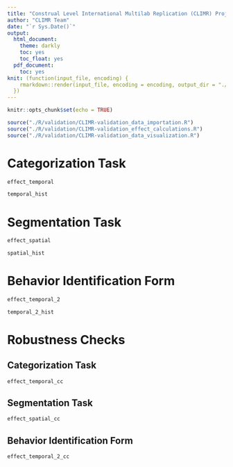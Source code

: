 ```yaml
---
title: "Construal Level International Multilab Replication (CLIMR) Project: Validation Pretest Report"
author: "CLIMR Team"
date: "`r Sys.Date()`"
output:
  html_document:
    theme: darkly
    toc: yes
    toc_float: yes
  pdf_document:
    toc: yes
knit: (function(input_file, encoding) {
    rmarkdown::render(input_file, encoding = encoding, output_dir = "./reports/")
  })
---
```


```r
knitr::opts_chunk$set(echo = TRUE)

source("./R/validation/CLIMR-validation_data_importation.R")
source("./R/validation/CLIMR-validation_effect_calculations.R")
source("./R/validation/CLIMR-validation_data_visualization.R")

```

# Categorization Task

```r
effect_temporal
```

```r
temporal_hist
```

# Segmentation Task

```r
effect_spatial
```

```r
spatial_hist
```

# Behavior Identification Form

```r
effect_temporal_2
```

```r
temporal_2_hist
```

# Robustness Checks

## Categorization Task

```r
effect_temporal_cc
```

## Segmentation Task

```r
effect_spatial_cc
```

## Behavior Identification Form

```r
effect_temporal_2_cc
```
